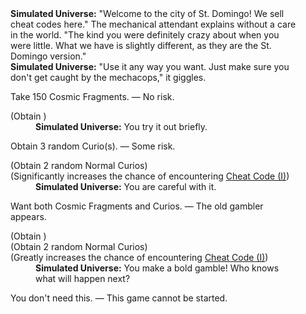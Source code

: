 {{Dialogue Start}}
:'''Simulated Universe:''' "Welcome to the city of St. Domingo! We sell cheat codes here." The mechanical attendant explains without a care in the world. "The kind you were definitely crazy about when you were little. What we have is slightly different, as they are the St. Domingo version."
:'''Simulated Universe:''' "Use it any way you want. Just make sure you don't get caught by the mechacops," it giggles.
:{{DIcon|Star}} Take 150 Cosmic Fragments. &mdash; No risk.
:;(Obtain {{Item|Cosmic Fragment|20|x=100}})
::'''Simulated Universe:''' You try it out briefly.
:{{DIcon|Star}} Obtain 3 random Curio(s). &mdash; Some risk.
:;(Obtain 2 random Normal Curios)
:;(Significantly increases<!--weight=300--> the chance of encountering [[Cheat Code (I)]])
::'''Simulated Universe:''' You are careful with it.
:{{DIcon|Star}} Want both Cosmic Fragments and Curios. &mdash; The old gambler appears.
:;(Obtain {{Item|Cosmic Fragment|20|x=100}})
:;(Obtain 2 random Normal Curios)
:;(Greatly increases<!--weight=1000--> the chance of encountering [[Cheat Code (I)]])
::'''Simulated Universe:''' You make a bold gamble! Who knows what will happen next?
:{{DIcon|Star}} You don't need this. &mdash; This game cannot be started.
{{Dialogue End}}